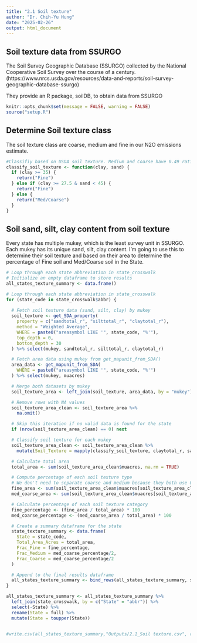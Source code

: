 ```yaml
---
title: "2.1 Soil texture"
author: "Dr. Chih-Yu Hung"
date: "2025-02-26"
output: html_document
---
```


## Soil texture data from SSURGO

The Soil Survey Geographic Database (SSURGO) collected by the National Cooperative Soil Survey over the course of a century. 
(https://www.nrcs.usda.gov/resources/data-and-reports/soil-survey-geographic-database-ssurgo)

They provide an R package, soilDB, to obtain data from SSURGO

```r
knitr::opts_chunk$set(message = FALSE, warning = FALSE)
source("setup.R")

```

## Determine Soil texture class

The soil texture class are coarse, medium and fine in our N2O emissions estimate. 

```r
#Classifiy based on USDA soil texture. Medium and Coarse have 0.49 ratio and Fine have 2.55 ratio
classify_soil_texture <- function(clay, sand) {
  if (clay >= 35) {
    return("Fine")
  } else if (clay >= 27.5 & sand < 45) {
    return("Fine")
  } else {
    return("Med/Coarse")
  }
}
```


## Soil sand, silt, clay content from soil texture

Every state has multiple mukey, which is the least survey unit in SSURGO. Each mukey has its unique sand, silt, clay content. I'm going to use this to determine their soil texture and based on their area to determine the percentage of Fine soil and Med/Coarse soil in the State. 


```r
# Loop through each state abbreviation in state_crosswalk
# Initialize an empty dataframe to store results
all_states_texture_summary <- data.frame()

# Loop through each state abbreviation in state_crosswalk
for (state_code in state_crosswalk$abbr) {
  
  # Fetch soil texture data (sand, silt, clay) by mukey
  soil_texture <- get_SDA_property(
    property = c("sandtotal_r", "silttotal_r", "claytotal_r"),
    method = "Weighted Average",
    WHERE = paste0("areasymbol LIKE '", state_code, "%'"),
    top_depth = 0,
    bottom_depth = 30
  ) %>% select(mukey, sandtotal_r, silttotal_r, claytotal_r)

  # Fetch area data using mukey from get_mapunit_from_SDA()
  area_data <- get_mapunit_from_SDA(
    WHERE = paste0("areasymbol LIKE '", state_code, "%'")
  ) %>% select(mukey, muacres)

  # Merge both datasets by mukey
  soil_texture_area <- left_join(soil_texture, area_data, by = "mukey")

  # Remove rows with NA values
  soil_texture_area_clean <- soil_texture_area %>%
    na.omit()

  # Skip this iteration if no valid data is found for the state
  if (nrow(soil_texture_area_clean) == 0) next

  # Classify soil texture for each mukey
  soil_texture_area_clean <- soil_texture_area_clean %>%
    mutate(Soil_Texture = mapply(classify_soil_texture, claytotal_r, sandtotal_r))

  # Calculate total area
  total_area <- sum(soil_texture_area_clean$muacres, na.rm = TRUE)

  # Compute percentage of each soil texture type
  # We don't need to separate coarse and medium because they both use 0.49.
  fine_area <- sum(soil_texture_area_clean$muacres[soil_texture_area_clean$Soil_Texture == "Fine"], na.rm = TRUE)
  med_coarse_area <- sum(soil_texture_area_clean$muacres[soil_texture_area_clean$Soil_Texture == "Med/Coarse"], na.rm = TRUE)

  # Calculate percentage of each soil texture category
  fine_percentage <- (fine_area / total_area) * 100
  med_coarse_percentage <- (med_coarse_area / total_area) * 100

  # Create a summary dataframe for the state
  state_texture_summary <- data.frame(
    State = state_code,
    Total_Area_Acres = total_area,
    Frac_Fine = fine_percentage,
    Frac_Medium = med_coarse_percentage/2,
    Frac_Coarse = med_coarse_percentage/2
  )

  # Append to the final results dataframe
  all_states_texture_summary <- bind_rows(all_states_texture_summary, state_texture_summary)
}

all_states_texture_summary <- all_states_texture_summary %>%
  left_join(state_crosswalk, by = c("State" = "abbr")) %>%
  select(-State) %>%
  rename(State = full) %>%
  mutate(State = toupper(State))


#write.csv(all_states_texture_summary,"Outputs/2.1_Soil texture.csv", row.names = FALSE)
```

